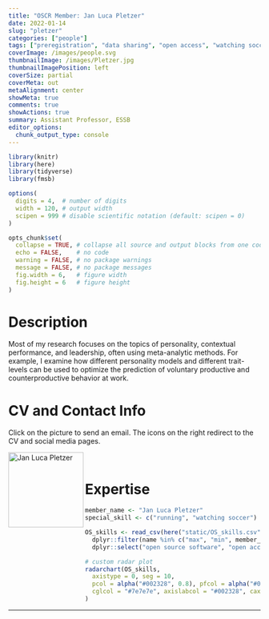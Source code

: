 ```yaml
---
title: "OSCR Member: Jan Luca Pletzer"
date: 2022-01-14
slug: "pletzer"
categories: ["people"]
tags: ["preregistration", "data sharing", "open access", "watching soccer", "school-essb"] # top 3 categories + unique + school
coverImage: /images/people.svg
thumbnailImage: /images/Pletzer.jpg
thumbnailImagePosition: left
coverSize: partial
coverMeta: out
metaAlignment: center
showMeta: true
comments: true
showActions: true
summary: Assistant Professor, ESSB
editor_options: 
  chunk_output_type: console
---
```


```r

library(knitr)
library(here)
library(tidyverse)
library(fmsb)

options(
  digits = 4,  # number of digits
  width = 120, # output width
  scipen = 999 # disable scientific notation (default: scipen = 0)
)

opts_chunk$set(
  collapse = TRUE, # collapse all source and output blocks from one code chunk into a single block
  echo = FALSE,    # no code
  warning = FALSE, # no package warnings
  message = FALSE, # no package messages
  fig.width = 6,   # figure width
  fig.height = 6   # figure height
)

```

# Description

Most of my research focuses on the topics of personality, contextual performance, and leadership, often using meta-analytic methods. For example, I examine how different personality models and different trait-levels can be used to optimize the prediction of voluntary productive and counterproductive behavior at work.

# CV and Contact Info

Click on the picture to send an email. The icons on the right redirect to the CV and social media pages.

<!-- EMAIL -->
<p>
  <a href="mailto:pletzer@essb.eur.nl">
  <img border="0" alt="Jan Luca Pletzer" src="/images/Pletzer.jpg" width="150" height="150" align="left">
  </a>
</p>

<!-- CV -->
<p align="center">
  <a href="https://www.dropbox.com/s/o6wlxdyaumbkj7d/CV_Pletzer%20v2.docx?dl=0" class="fa fa-file fa-2x" style="color:#00B969;">
  </a>
</p>

<!-- TWITTER -->
<p align="center">
  <a href="https://twitter.com/janlucapletzer" class="fa fa-twitter fa-2x">
  </a>
</p>

<!-- PERSONAL WEBSITE -->
<p align="center">
  <a href="https://www.janlucapletzer.com" class="fa fa-link fa-2x" style="color:#000000;">
  </a>
</p>

<BR>

# Expertise

```r

member_name <- "Jan Luca Pletzer"
special_skill <- c("running", "watching soccer")

OS_skills <- read_csv(here("static/OS_skills.csv")) %>%
  dplyr::filter(name %in% c("max", "min", member_name)) %>%
  dplyr::select("open source software", "open access", c(all_of(special_skill), "data management", "reproducible analysis", "data sharing", "preregistration"))

# custom radar plot
radarchart(OS_skills,
  axistype = 0, seg = 10,
  pcol = alpha("#002328", 0.8), pfcol = alpha("#00B969", 0.6), plwd = 4, centerzero = TRUE, # polygon
  cglcol = "#7e7e7e", axislabcol = "#002328", caxislabels = seq(0, 10, 2), cglwd = 0.8 # grid
)

```

***


